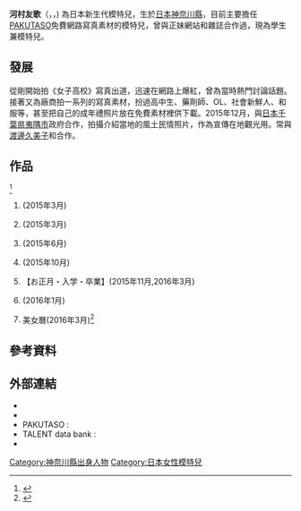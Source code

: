 {{primarysources|time=2016-03-10T09:25:49+00:00}}
{{blpsources|time=2016-03-10T09:25:49+00:00}}
{{藝人
| 類型 = 模特兒
| 圖片 =
| 暱稱 = ゆかちぃ(Yukachii)
| 國籍 = {{JPN}}
| 出生日期 = {{birth date and age|1995|5|19}}
| 出生地 = {{flagicon|神奈川縣}} [[神奈川縣|神奈川縣]]
| 職業 = 模特兒 、學生
| 出道日期 = 2015年
| 活躍年代 = 2015年-現在
| website = {{URL|https://www.pakutaso.com/kawamurayuka.html}}}
}}

'''河村友歌'''（'''{{lang|ja|かわむら ゆか}}'''，{{lang|ja|ゆかちぃ}}，{{bd|1995年|5月19日|||Kawamura Yuka}}) 為日本新生代模特兒，生於[[日本|日本]][[神奈川縣|神奈川縣]]，目前主要擔任[[PAKUTASO|PAKUTASO]]免費網路寫真素材的模特兒，曾與正妹網站和雜誌合作過，現為學生兼模特兒。

== 發展 ==
從剛開始拍《女子高校》寫真出道，迅速在網路上爆紅，曾為當時熱門討論話題。接著又為廠商拍一系列的寫真素材，扮過高中生、藥劑師、OL、社會新鮮人、和服等，甚至把自己的成年禮照片放在免費素材裡供下載。2015年12月，與[[日本|日本]][[千葉県|千葉県]][[夷隅市|夷隅市]]政府合作，拍攝介紹當地的風土民情照片，作為宣傳在地觀光用。常與[[渡邊久美子|渡邊久美子]]和{{tsl|ja|大川竜弥}}合作。

== 作品 ==
<ref>{{cite web|url=https://www.pakutaso.com/kawamurayuka.html|title=PAKUTASO|accessdate=2016-03-10|archive-date=2016-03-10|archive-url=https://web.archive.org/web/20160310191609/https://www.pakutaso.com/kawamurayuka.html|dead-url=no}}</ref>
#{{lang|ja|タイムスリップ女子高生-恋する放課後デート}}(2015年3月)
#{{lang|ja|薬剤師マキの素材なる日々}}(2015年3月)
#{{lang|ja|青ヒゲ男のモテ肌スキンケア素材}}(2015年6月)
#{{lang|ja|思い出のハイスクール写真素材}}(2015年10月)
#{{lang|ja|袴・振袖袴写真素材}}【お正月・入学・卒業】(2015年11月,2016年3月)
#{{lang|ja|千葉県いすみ市観光PR写真素材}}(2016年1月)
#美女曆(2016年3月)<ref>{{cite web |url=http://bijogoyomi.com/m/top?ymd=20160302 |title=美女曆 |access-date=2016-03-10 |archive-url=https://web.archive.org/web/20160310200818/http://bijogoyomi.com/m/top?ymd=20160302 |archive-date=2016-03-10 |dead-url=yes }}</ref>

== 參考資料 ==
{{Reflist|3}}

== 外部連結 ==
* {{Instagram|xmasyk}}
* {{twitter|xmas_yk}}
* PAKUTASO : {{URL|https://www.pakutaso.com/kawamurayuka.html}}
* TALENT data bank : {{URL|http://www.talent-databank.co.jp/interview/main/20160205/}}
* {{Facebook|xmasyk}}

{{DEFAULTSORT:Kawamura Yuka}}
[[Category:神奈川縣出身人物|Category:神奈川縣出身人物]]
[[Category:日本女性模特兒|Category:日本女性模特兒]]